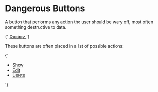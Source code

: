 
<Meta title="Atoms/Button--danger" />

# Dangerous Buttons

A button that performs any action the user should be wary off, most often something destructive to data.

<Canvas>
  <Story name="Button--danger">
    {`
      <a href="/" class="o-button o-button--danger">
        Destroy
      </a>
    `}
  </Story>
</Canvas>

These buttons are often placed in a list of possible actions:

<Canvas>
  <Story name="Button--danger list">
    {`
      <ul class="u-list-reset l-flex">
        <li class="u-margin-s--right">
          <a href="/" class="o-button o-button">
            Show
          </a>
        </li>
        <li class="u-margin-s--right">
          <a href="/" class="o-button o-button">
            Edit
          </a>
        </li>
        <li class="u-margin-s--right">
          <a href="/" class="o-button o-button--danger">
            Delete
          </a>
        </li>
      </ul>
    `}
  </Story>
</Canvas>
